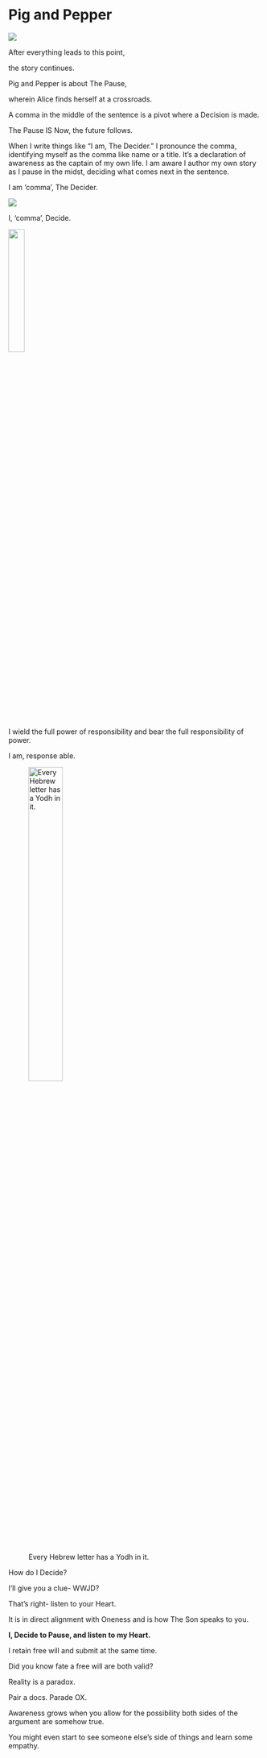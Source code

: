# Pig and Pepper

![](images/clipboard-2542875591.png)

After everything leads to this point,

the story continues.

Pig and Pepper is about The Pause,

wherein Alice finds herself at a crossroads.

A comma in the middle of the sentence is a pivot where a Decision is made.

The Pause IS Now, the future follows.

When I write things like "I am, The Decider." I pronounce the comma, identifying myself as the comma like name or a title. It's a declaration of awareness as the captain of my own life. I am aware I author my own story as I pause in the midst, deciding what comes next in the sentence.

I am 'comma', The Decider.

![](images/clipboard-3614266478.gif)

I, 'comma', Decide.

![](images/clipboard-511243105.png){width="25%"}

I wield the full power of responsibility and bear the full responsibility of power.

I am, response able.

![Every Hebrew letter has a Yodh in it.](images/clipboard-2287689753.jpeg){width="40%"}

How do I Decide?

I'll give you a clue- WWJD?

That's right- listen to your Heart.

It is in direct alignment with Oneness and is how The Son speaks to you.

**I, Decide to Pause, and listen to my Heart.**

I retain free will and submit at the same time.

Did you know fate a free will are both valid?

Reality is a paradox.

Pair a docs. Parade OX.

Awareness grows when you allow for the possibility both sides of the argument are somehow true.

You might even start to see someone else's side of things and learn some empathy.
